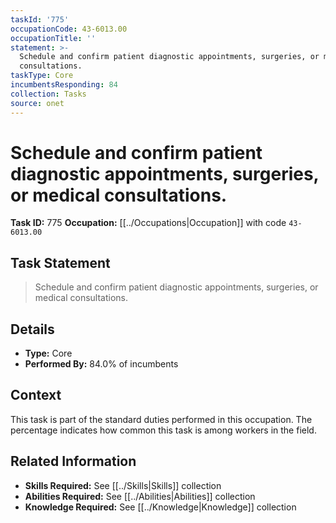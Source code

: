 ```yaml
---
taskId: '775'
occupationCode: 43-6013.00
occupationTitle: ''
statement: >-
  Schedule and confirm patient diagnostic appointments, surgeries, or medical
  consultations.
taskType: Core
incumbentsResponding: 84
collection: Tasks
source: onet
---
```

# Schedule and confirm patient diagnostic appointments, surgeries, or medical consultations.

**Task ID:** 775
**Occupation:** [[../Occupations|Occupation]] with code `43-6013.00`

## Task Statement

> Schedule and confirm patient diagnostic appointments, surgeries, or medical consultations.

## Details

- **Type:** Core
- **Performed By:** 84.0% of incumbents

## Context

This task is part of the standard duties performed in this occupation. The percentage indicates how common this task is among workers in the field.

## Related Information

- **Skills Required:** See [[../Skills|Skills]] collection
- **Abilities Required:** See [[../Abilities|Abilities]] collection
- **Knowledge Required:** See [[../Knowledge|Knowledge]] collection
